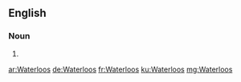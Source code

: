 ==English==

===Noun===
{{head|en|noun plural form}}

# {{plural of|Waterloo|lang=en}}

[[ar:Waterloos]]
[[de:Waterloos]]
[[fr:Waterloos]]
[[ku:Waterloos]]
[[mg:Waterloos]]